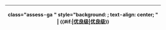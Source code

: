 <noinclude>
{|
! </noinclude>class="assess-ga {{{class|}}}" style="background: {{Class/colour|ga}}; text-align: center; {{{style|}}}" | {{yesno| {{{image|yes}}} | yes={{class/icon|GA}} }} '''{{#if:{{{category|}}}|[[:{{{category}}}|优良级]]|[[:Category:优良级条目|优良级]]}}'''<noinclude>
|}
{{Documentation|Template:Grading scheme/doc/class}}
</noinclude>